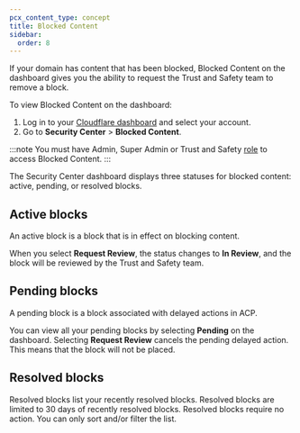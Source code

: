 ```yaml
---
pcx_content_type: concept
title: Blocked Content
sidebar:
  order: 8
---
```


If your domain has content that has been blocked, Blocked Content on the dashboard gives you the ability to request the Trust and Safety team to remove a block.

To view Blocked Content on the dashboard:

1. Log in to your [Cloudflare dashboard](https://dash.cloudflare.com/) and select your account.
2. Go to **Security Center** > **Blocked Content**.

:::note
You must have Admin, Super Admin or Trust and Safety [role](/fundamentals/setup/manage-members/roles/) to access Blocked Content.
:::

The Security Center dashboard displays three statuses for blocked content: active, pending, or resolved blocks.

## Active blocks

An active block is a block that is in effect on blocking content.

When you select **Request Review**, the status changes to **In Review**, and the block will be reviewed by the Trust and Safety team.

## Pending blocks

A pending block is a block associated with delayed actions in ACP.

You can view all your pending blocks by selecting **Pending** on the dashboard. Selecting **Request Review** cancels the pending delayed action. This means that the block will not be placed.

## Resolved blocks

Resolved blocks list your recently resolved blocks. Resolved blocks are limited to 30 days of recently resolved blocks. Resolved blocks require no action. You can only sort and/or filter the list.